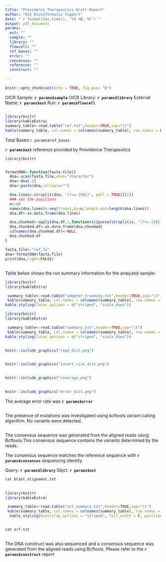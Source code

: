```yaml
---
title: "Providence Therapeutics Draft Report"
author: "GSI Bioinformatic Support"
date: "`r format(Sys.time(), '%d %B, %Y')`"
output: pdf_document
params:
  ext: ""
  sample: ""
  library: ""
  flowcell: ""
  ref_bases: ""
  error: ""
  consensus: ""
  reference: ""
  construct: ""
  
---
```


```r
knitr::opts_chunk$set(echo = TRUE, fig.pos= "H")
```

\fontfamily{lmr}\selectfont 

OICR Sample: **`r params$sample`** 
\newline
OICR Library: **`r params$library`**
\newline
External Name: **`r params$ext`**
\newline
Run: **`r params$flowcell`**


## \textcolor{blue}{Reference sequence}

  ``` r
library(knitr)
library(kableExtra)
 summary_table<-read.table("ref.txt",header=TRUE,sep="\t")
 kable(summary_table, col.names = colnames(summary_table), row.names = FALSE,  "latex", booktabs = T)
 ```
Total Bases:`r params$ref_bases`
\newline

 \fontfamily{lmtt}\selectfont

**`r params$ext`** reference provided by Providence Therapeutics
```r
library(knitr)


formatDNA<-function(fasta.file){
  dna<-scan(fasta.file,what="character")
  dna<-dna[-1]
  dna<-paste(dna,collapse="")

  dna.lines<-strsplit(dna, '(?<=.{60})', perl = TRUE)[[1]]
  ### set the positions
  n<-60
  names(dna.lines)<-seq(from=1,by=n,length.out=length(dna.lines))
  dna.df<-as.data.frame(dna.lines)

  dna.chunked<-apply(dna.df,1,function(x){paste(strsplit(x, "(?<=.{10})", perl = TRUE)[[1]],collapse=" ")})
  dna.chunked.df<-as.data.frame(dna.chunked)
  colnames(dna.chunked.df)<-NULL
  dna.chunked.df
}

fasta.file<-"ref.fa"
dna<-formatDNA(fasta.file)
print(dna,right=FALSE)
```

\leavevmode\newline 

\fontfamily{lmr}\selectfont 

## \textcolor{blue}{Summary}
Table below shows the run summary information for the analyzed sample:
\newline 

``` r
library(knitr)
library(kableExtra)

 summary_table<-read.table("adapter_trimming.txt",header=TRUE,sep="\t")
 kable(summary_table, col.names = colnames(summary_table), row.names = FALSE,  "latex", booktabs = T)%>%
kable_styling(latex_options = c("striped", "scale_down"))
```
\leavevmode\newline

``` r
library(knitr)
library(kableExtra)

 summary_table<-read.table("summary.txt",header=TRUE,sep="\t")
 kable(summary_table, col.names = colnames(summary_table), row.names = FALSE,  "latex", booktabs = T)%>%
kable_styling(latex_options = c("striped", "scale_down"))
```
##  \textcolor{blue}{Read Length Distribution}

```r
knitr::include_graphics("read_dist.png")
```

##  \textcolor{blue}{Insert Size Distribution}
```r
knitr::include_graphics("insert_size_dist.png")
```

##  \textcolor{blue}{High-quality Bases [>Q13]}

```r
knitr::include_graphics("coverage.png")
```

##  \textcolor{blue}{Error Distribution}

```r
knitr::include_graphics("error_dist.png")
```
\leavevmode\newline 
The average error rate was **`r params$error`** 

\leavevmode\newline 

## \textcolor{blue}{Mutations}

The presence of mutations was investigated using bcftools variant calling algorithm. No variants were detected.

## \textcolor{blue}{Consensus}
The consensus sequence was generated from the aligned reads using Bcftools.This consensus sequence contains the variants determined by the reads.

The consensus sequence matches the reference sequence with **`r params$consensus`** sequencing identity.
\newline

Query: **`r params$library`**
Sbjct: **`r params$ext`**

```r
cat blast_alignment.txt
```

## \textcolor{blue}{ORF Summary}

``` r
library(knitr)
library(kableExtra)

 summary_table<-read.table("orf_summary.txt",header=TRUE,sep="\t")
 kable(summary_table, col.names = colnames(summary_table), row.names = FALSE,  "latex", booktabs = T, longtable = TRUE)%>%
  kable_styling(bootstrap_options = "striped", full_width = F, position = "left")
 
```


```r
cat orf.txt
```


## \textcolor{blue}{Consensus of the Construct}
The DNA construct was also sequenced and a consensus sequence was generated from the aligned reads using Bcftools. Please refer to the **`r params$construct`** report
\newline

